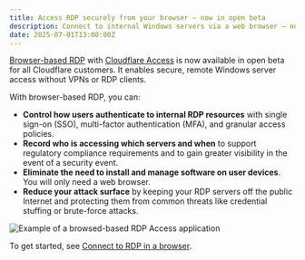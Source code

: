 ```yaml
---
title: Access RDP securely from your browser — now in open beta
description: Connect to internal Windows servers via a web browser — no VPN or RDP client required.
date: 2025-07-01T13:00:00Z
---
```


[Browser-based RDP](/cloudflare-one/connections/connect-networks/use-cases/rdp/rdp-browser/) with [Cloudflare Access](/cloudflare-one/policies/access/) is now available in open beta for all Cloudflare customers. It enables secure, remote Windows server access without VPNs or RDP clients.

With browser-based RDP, you can:
- **Control how users authenticate to internal RDP resources** with single sign-on (SSO), multi-factor authentication (MFA), and granular access policies.
- **Record who is accessing which servers and when** to support regulatory compliance requirements and to gain greater visibility in the event of a security event.
- **Eliminate the need to install and manage software on user devices**. You will only need a web browser.
- **Reduce your attack surface** by keeping your RDP servers off the public Internet and protecting them from common threats like credential stuffing or brute-force attacks.

![Example of a browsed-based RDP Access application](~/assets/images/changelog/access/browser-based-rdp-access-app.png)

To get started, see [Connect to RDP in a browser](/cloudflare-one/connections/connect-networks/use-cases/rdp/rdp-browser/).

